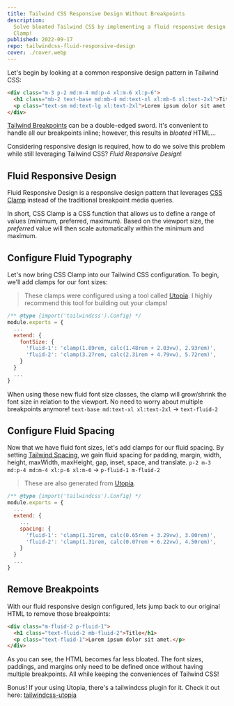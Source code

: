 ```yaml
---
title: Tailwind CSS Responsive Design Without Breakpoints
description:
  Solve bloated Tailwind CSS by implementing a fluid responsive design system via the power of CSS
  Clamp!
published: 2022-09-17
repo: tailwindcss-fluid-responsive-design
cover: ./cover.webp
---
```


Let's begin by looking at a common responsive design pattern in Tailwind CSS:

```html
<div class="m-3 p-2 md:m-4 md:p-4 xl:m-6 xl:p-6">
  <h1 class="mb-2 text-base md:mb-4 md:text-xl xl:mb-6 xl:text-2xl">Title</h1>
  <p class="text-sm md:text-lg xl:text-2xl">Lorem ipsum dolor sit amet.</p>
</div>
```

[Tailwind Breakpoints][tailwind-responsive-design] can be a double-edged sword. It's convenient to
handle all our breakpoints inline; however, this results in _bloated_ HTML...

Considering responsive design is required, how to do we solve this problem while still leveraging
Tailwind CSS? _Fluid Responsive Design_!

## Fluid Responsive Design

Fluid Responsive Design is a responsive design pattern that leverages [CSS Clamp][css-clamp] instead
of the traditional breakpoint media queries.

In short, CSS Clamp is a CSS function that allows us to define a range of values (minimum,
preferred, maximum). Based on the viewport size, the _preferred_ value will then scale automatically
within the minimum and maximum.

## Configure Fluid Typography

Let's now bring CSS Clamp into our Tailwind CSS configuration. To begin, we'll add clamps for our
font sizes:

> These clamps were configured using a tool called [Utopia][utopia-fonts]. I highly recommend this
> tool for building out your clamps!

```js title="tailwind.config.js"
/** @type {import('tailwindcss').Config} */
module.exports = {
  ...
  extend: {
    fontSize: {
      'fluid-1': 'clamp(1.89rem, calc(1.48rem + 2.03vw), 2.93rem)',
      'fluid-2': 'clamp(3.27rem, calc(2.31rem + 4.79vw), 5.72rem)',
    }
  }
  ...
}
```

When using these new fluid font size classes, the clamp will grow/shrink the font size in relation
to the viewport. No need to worry about multiple breakpoints anymore!
`text-base md:text-xl xl:text-2xl` → `text-fluid-2`

## Configure Fluid Spacing

Now that we have fluid font sizes, let's add clamps for our fluid spacing. By setting [Tailwind
Spacing][tailwind-spacing], we gain fluid spacing for padding, margin, width, height, maxWidth,
maxHeight, gap, inset, space, and translate. `p-2 m-3 md:p-4 md:m-4 xl:p-6 xl:m-6` →
`p-fluid-1 m-fluid-2`

> These are also generated from [Utopia][utopia-spacing].

```js title="tailwind.config.js"
/** @type {import('tailwindcss').Config} */
module.exports = {
  ...
  extend: {
    ...
    spacing: {
      'fluid-1': 'clamp(1.31rem, calc(0.65rem + 3.29vw), 3.00rem)',
      'fluid-2': 'clamp(1.31rem, calc(0.07rem + 6.22vw), 4.50rem)',
    }
  }
  ...
}
```

## Remove Breakpoints

With our fluid responsive design configured, lets jump back to our original HTML to remove those
breakpoints:

```html
<div class="m-fluid-2 p-fluid-1">
  <h1 class="text-fluid-2 mb-fluid-2">Title</h1>
  <p class="text-fluid-1">Lorem ipsum dolor sit amet.</p>
</div>
```

As you can see, the HTML becomes far less bloated. The font sizes, paddings, and margins only need
to be defined once without having multiple breakpoints. All while keeping the conveniences of
Tailwind CSS!

Bonus! If your using Utopia, there's a tailwindcss plugin for it. Check it out here:
[tailwindcss-utopia][tailwindcss-utopia]

[tailwind-responsive-design]: https://tailwindcss.com/docs/responsive-design
[css-clamp]: https://developer.mozilla.org/en-US/docs/Web/CSS/clamp
[utopia-fonts]: https://utopia.fyi/type/calculator
[utopia-spacing]: https://utopia.fyi/space/calculator
[tailwind-spacing]: https://tailwindcss.com/docs/customizing-spacing
[tailwindcss-utopia]: https://github.com/cwsdigital/tailwind-utopia

